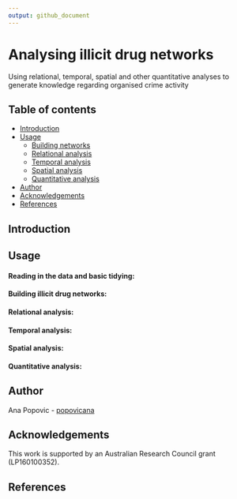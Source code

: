 ```yaml
---
output: github_document
---
```


# Analysing illicit drug networks
Using relational, temporal, spatial and other quantitative analyses to generate knowledge regarding organised crime activity

## Table of contents
* [Introduction](https://github.com/PopovicAna/Analysing-illicit-drug-networks#Introduction)
* [Usage](https://github.com/PopovicAna/Analysing-illicit-drug-networks#Usage)
  * [Building networks](https://github.com/PopovicAna/Analysing-illicit-drug-networks#building-illicit-drug-networks)
  * [Relational analysis](https://github.com/PopovicAna/Analysing-illicit-drug-networks#Relational-analysis)
  * [Temporal analysis](https://github.com/PopovicAna/Analysing-illicit-drug-networks#Temporal-analysis)
  * [Spatial analysis](https://github.com/PopovicAna/Analysing-illicit-drug-networks#Spatial-analysis)
  * [Quantitative analysis](https://github.com/PopovicAna/Analysing-illicit-drug-networks#Quantitative-analysis)
* [Author](https://github.com/PopovicAna/Analysing-illicit-drug-networks#Author)
* [Acknowledgements](https://github.com/PopovicAna/Analysing-illicit-drug-networks#Acknowledgements)
* [References](https://github.com/PopovicAna/Analysing-illicit-drug-networks#References)

## Introduction


## Usage

#### **Reading in the data and basic tidying:**


#### **Building illicit drug networks:**


#### **Relational analysis:**


#### **Temporal analysis:**


#### **Spatial analysis:**


#### **Quantitative analysis:**



## Author 
Ana Popovic - [popovicana](https://github.com/PopovicAna)


## Acknowledgements
This work is supported by an Australian Research Council grant (LP160100352).


## References
